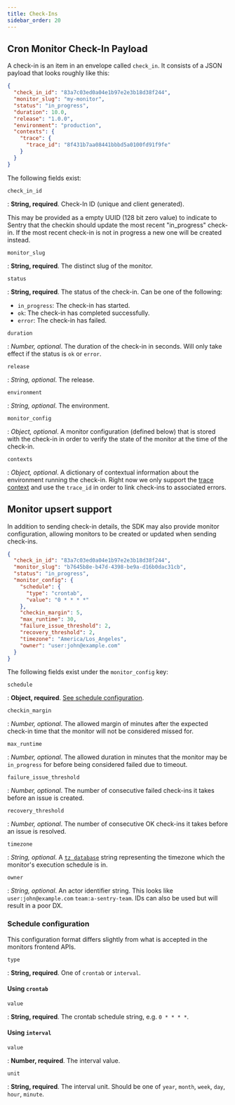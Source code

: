 ```yaml
---
title: Check-Ins
sidebar_order: 20
---
```


## Cron Monitor Check-In Payload

A check-in is an item in an envelope called `check_in`. It consists
of a JSON payload that looks roughly like this:

```json
{
  "check_in_id": "83a7c03ed0a04e1b97e2e3b18d38f244",
  "monitor_slug": "my-monitor",
  "status": "in_progress",
  "duration": 10.0,
  "release": "1.0.0",
  "environment": "production",
  "contexts": {
    "trace": {
      "trace_id": "8f431b7aa08441bbbd5a0100fd91f9fe"
    }
  }
}
```
The following fields exist:

`check_in_id`

: **String, required**. Check-In ID (unique and client generated).

  This may be provided as a empty UUID (128 bit zero value) to indicate to
  Sentry that the checkin should update the most recent "in_progress" check-in.
  If the most recent check-in is not in progress a new one will be created
  instead.

`monitor_slug`

: **String, required**. The distinct slug of the monitor.

`status`

: **String, required**. The status of the check-in. Can be one of the following:
  - `in_progress`: The check-in has started.
  - `ok`: The check-in has completed successfully.
  - `error`: The check-in has failed.

`duration`

: _Number, optional_. The duration of the check-in in seconds. Will only take effect if the
  status is `ok` or `error`.

`release`

: _String, optional_. The release.

`environment`

: _String, optional_. The environment.

`monitor_config`

: _Object, optional_. A monitor configuration (defined below) that is stored with the
 check-in in order to verify the state of the monitor at the time of the check-in.

`contexts`

: _Object, optional_. A dictionary of contextual information about the environment running
 the check-in. Right now we only support the [trace context](https://develop.sentry.dev/sdk/event-payloads/contexts/#trace-context)
  and use the `trace_id` in order to link check-ins to associated errors.

## Monitor upsert support

In addition to sending check-in details, the SDK may also provide monitor
configuration, allowing monitors to be created or updated when sending
check-ins.


```json
{
  "check_in_id": "83a7c03ed0a04e1b97e2e3b18d38f244",
  "monitor_slug": "b7645b8e-b47d-4398-be9a-d16b0dac31cb",
  "status": "in_progress",
  "monitor_config": {
    "schedule": {
      "type": "crontab",
      "value": "0 * * * *"
    },
    "checkin_margin": 5,
    "max_runtime": 30,
    "failure_issue_threshold": 2,
    "recovery_threshold": 2,
    "timezone": "America/Los_Angeles",
    "owner": "user:john@example.com"
  }
}
```
The following fields exist under the `monitor_config` key:

`schedule`

: **Object, required**. [See schedule configuration](#schedule-configuration).

`checkin_margin`

: _Number, optional_. The allowed margin of minutes after the expected
check-in time that the monitor will not be considered missed for.

`max_runtime`

: _Number, optional_. The allowed duration in minutes that the monitor
may be `in_progress` for before being considered failed due to timeout.

`failure_issue_threshold`

: _Number, optional_. The number of consecutive failed check-ins it takes
before an issue is created.

`recovery_threshold`

: _Number, optional_. The number of consecutive OK check-ins it takes
before an issue is resolved.

`timezone`

: _String, optional_. A [`tz
database`](https://en.wikipedia.org/wiki/List_of_tz_database_time_zones) string
representing the timezone which the monitor's execution schedule is in.

`owner`

: _String, optional_. An actor identifier string. This looks like
`user:john@example.com` `team:a-sentry-team`. IDs can also be used but will
result in a poor DX.

### Schedule configuration

<Note>
This configuration format differs slightly from what is accepted in the
monitors frontend APIs.
</Note>

`type`

: **String, required**. One of `crontab` or `interval`.

#### Using `crontab`

`value`

: **String, required**. The crontab schedule string, e.g. `0 * * * *`.

#### Using `interval`

`value`

: **Number, required**. The interval value.

`unit`

: **String, required**. The interval unit. Should be one of `year`, `month`, `week`, `day`, `hour`, `minute`.
